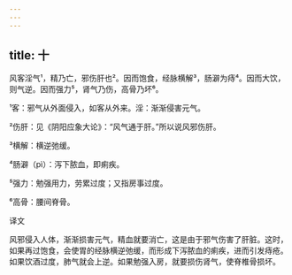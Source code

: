 ```yaml
---
---
---
```

title: 十
---




风客淫气¹，精乃亡，邪伤肝也²。因而饱食，经脉横解³，肠澼为痔⁴。因而大饮，则气逆。因而强力⁵，肾气乃伤，高骨乃坏⁶。

¹客：邪气从外面侵入，如客从外来。淫：渐渐侵害元气。

²伤肝：见《阴阳应象大论》：“风气通于肝。”所以说风邪伤肝。

³横解：横逆弛缓。

⁴肠澼（pì）：泻下脓血，即痢疾。

⁵强力：勉强用力，劳累过度；又指房事过度。

⁶高骨：腰间脊骨。

译文

风邪侵入人体，渐渐损害元气，精血就要消亡，这是由于邪气伤害了肝脏。这时，如果再过饱食，会使胃的经脉横逆弛缓，而形成下泻脓血的痢疾，进而引发痔疮。如果饮酒过度，肺气就会上逆。如果勉强入房，就要损伤肾气，使脊椎骨损坏。